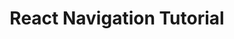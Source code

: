 ---
title: React Navigation Tutorial
publishedOn: 06/01/2023
description: React Navigation is a number one tool to learn in React Native. You would always use them; these are some of the best practices in using React Navigation
tags: react-native, react-navigation, react-native-navigation
image: /blog/article1/images/cover.jpg
---